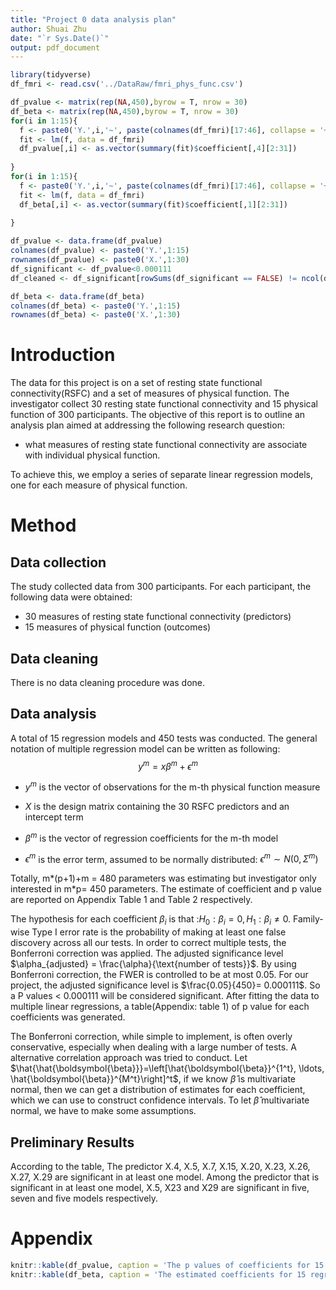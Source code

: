 ```yaml
---
title: "Project 0 data analysis plan"
author: Shuai Zhu
date: "`r Sys.Date()`"
output: pdf_document
---
```


```r
library(tidyverse)
df_fmri <- read.csv('../DataRaw/fmri_phys_func.csv')
```

```r
df_pvalue <- matrix(rep(NA,450),byrow = T, nrow = 30)
df_beta <- matrix(rep(NA,450),byrow = T, nrow = 30)
for(i in 1:15){
  f <- paste0('Y.',i,'~', paste(colnames(df_fmri)[17:46], collapse = '+'))
  fit <- lm(f, data = df_fmri)
  df_pvalue[,i] <- as.vector(summary(fit)$coefficient[,4][2:31])
  
}
for(i in 1:15){
  f <- paste0('Y.',i,'~', paste(colnames(df_fmri)[17:46], collapse = '+'))
  fit <- lm(f, data = df_fmri)
  df_beta[,i] <- as.vector(summary(fit)$coefficient[,1][2:31])
  
}

df_pvalue <- data.frame(df_pvalue)
colnames(df_pvalue) <- paste0('Y.',1:15)
rownames(df_pvalue) <- paste0('X.',1:30)
df_significant <- df_pvalue<0.000111
df_cleaned <- df_significant[rowSums(df_significant == FALSE) != ncol(df_significant), ]

df_beta <- data.frame(df_beta)
colnames(df_beta) <- paste0('Y.',1:15)
rownames(df_beta) <- paste0('X.',1:30)

```

# Introduction

The data for this project is on a set of resting state functional connectivity(RSFC) and a set of measures of physical function. The investigator collect 30 resting state functional connectivity and 15 physical function of 300 participants. The objective of this report is to outline an analysis plan aimed at addressing the following research question:

- what measures of resting state functional connectivity are associate with individual physical function. 

To achieve this, we employ a series of separate linear regression models, one for each measure of physical function.

# Method
## Data collection
The study collected data from 300 participants. For each participant, the following data were obtained:

- 30 measures of resting state functional connectivity (predictors)
- 15 measures of physical function (outcomes)

## Data cleaning

There is no data cleaning procedure was done. 

## Data analysis

A total of 15 regression models and 450 tests was conducted. The general notation of multiple regression model can be written as following:
$$ 
y^m= x\beta^m+\epsilon^m
$$

- $y^m$ is the vector of observations for the m-th physical function measure

- $X$ is the design matrix containing the 30 RSFC predictors and an intercept term

- $\beta^m$ is the vector of regression coefficients for the m-th model

- $\epsilon^m$ is the error term, assumed to be normally distributed: $\epsilon^m \sim N(0,\Sigma^m)$

Totally, m$*$(p+1)+m = 480 parameters was estimating but investigator only interested in m$*$p= 450 parameters. The estimate of coefficient and p value are reported on Appendix Table 1 and Table 2 respectively. 

The hypothesis for each coefficient $\beta_i$ is that :$H_0:\beta_i=0, H_1:\beta_i \neq0$. Family-wise Type I error rate is the probability of making at least one false discovery across all our tests. In order to correct multiple tests, the Bonferroni correction was applied. The adjusted significance level $\alpha_{adjusted} = \frac{\alpha}{\text{number of tests}}$. By using Bonferroni correction, the FWER is controlled to be at most 0.05. For our project, the adjusted significance level is $\frac{0.05}{450}= 0.000111$. So a P values < 0.000111 will be considered significant. After fitting the data to multiple linear regressions, a table(Appendix: table 1) of p value for each coefficients was generated. 

The Bonferroni correction, while simple to implement, is often overly conservative, especially when dealing with a large number of tests. A alternative correlation approach was tried to conduct. Let $\hat{\hat{\boldsymbol{\beta}}}=\left[\hat{\boldsymbol{\beta}}^{1^t}, \ldots, \hat{\boldsymbol{\beta}}^{M^t}\right]^t$, if we know $\hat{\beta}$ is multivariate normal, then we can get a distribution of estimates for each coefficient, which we can use to construct confidence intervals. To let $\hat{\beta}$ multivariate normal, we have to make some assumptions. 

## Preliminary Results

According to the table, The predictor X.4, X.5, X.7, X.15, X.20, X.23, X.26, X.27, X.29 are significant in at least one model. Among the predictor that is significant in at least one model, X.5, X23 and X29 are significant in five, seven and five models respectively. 

\newpage
# Appendix


```r
knitr::kable(df_pvalue, caption = 'The p values of coefficients for 15 regression models',digits = 3)
knitr::kable(df_beta, caption = 'The estimated coefficients for 15 regression models',digits = 1)

```


